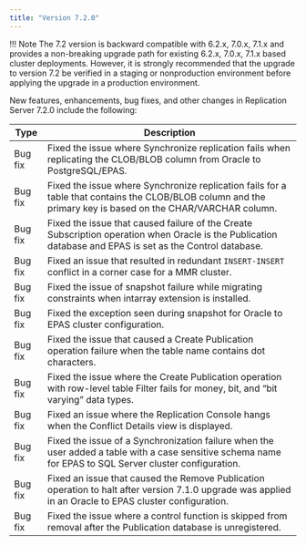 ```yaml
---
title: "Version 7.2.0"
---
```


!!! Note
    The 7.2 version is backward compatible with 6.2.x, 7.0.x, 7.1.x and provides a non-breaking upgrade path for existing 6.2.x, 7.0.x, 7.1.x based cluster deployments. However, it is strongly recommended that the upgrade to version 7.2 be verified in a staging or nonproduction environment before applying the upgrade in a production environment.

New features, enhancements, bug fixes, and other changes in Replication Server 7.2.0 include the following:

| Type    | Description |
| ------- |------------ |
| Bug fix | Fixed the issue where Synchronize replication fails when replicating the CLOB/BLOB column from Oracle to PostgreSQL/EPAS. |
| Bug fix | Fixed the issue where Synchronize replication fails for a table that contains the CLOB/BLOB column and the primary key is based on the CHAR/VARCHAR column. |
| Bug fix | Fixed the issue that caused failure of the Create Subscription operation when Oracle is the Publication database and EPAS is set as the Control database. |
| Bug fix | Fixed an issue that resulted in redundant `INSERT-INSERT` conflict in a corner case for a MMR cluster. |
| Bug fix | Fixed the issue of snapshot failure while migrating constraints when intarray extension is installed. |
| Bug fix | Fixed the exception seen during snapshot for Oracle to EPAS cluster configuration. |
| Bug fix | Fixed the issue that caused a Create Publication operation failure when the table name contains dot characters. |
| Bug fix | Fixed the issue where the Create Publication operation with row-level table Filter fails for money, bit, and “bit varying” data types. |
| Bug fix | Fixed an issue where the Replication Console hangs when the Conflict Details view is displayed. |
| Bug fix | Fixed the issue of a Synchronization failure  when the user added a table with a case sensitive schema name for EPAS to SQL Server cluster configuration. |
| Bug fix | Fixed an issue that caused the Remove Publication operation to halt after version 7.1.0 upgrade was applied in an Oracle to EPAS cluster configuration. |
| Bug fix | Fixed the issue where a control function is skipped from removal after the Publication database is unregistered. |